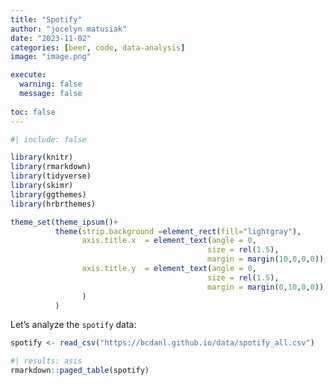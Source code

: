 ```yaml
---
title: "Spotify"
author: "jocelyn matusiak"
date: "2023-11-02"
categories: [beer, code, data-analysis]
image: "image.png"

execute: 
  warning: false
  message: false
  
toc: false
---
```

```r
#| include: false

library(knitr)
library(rmarkdown)
library(tidyverse)
library(skimr)
library(ggthemes)
library(hrbrthemes)

theme_set(theme_ipsum()+
          theme(strip.background =element_rect(fill="lightgray"),
                axis.title.x  = element_text(angle = 0,
                                            size = rel(1.5),
                                            margin = margin(10,0,0,0)),
                axis.title.y  = element_text(angle = 0,
                                            size = rel(1.5),
                                            margin = margin(0,10,0,0))
                )
          )
```

Let's analyze the `spotify` data:

```r
spotify <- read_csv("https://bcdanl.github.io/data/spotify_all.csv")
```


```r
#| results: asis
rmarkdown::paged_table(spotify) 
```


